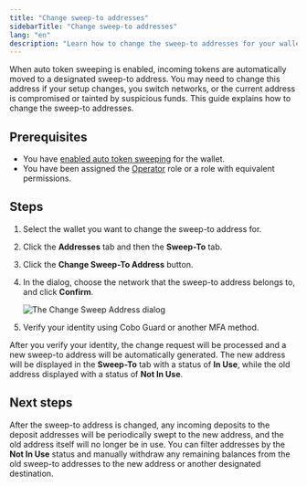 ```yaml
---
title: "Change sweep-to addresses"
sidebarTitle: "Change sweep-to addresses"
lang: "en"
description: "Learn how to change the sweep-to addresses for your wallet."
---
```


When auto token sweeping is enabled, incoming tokens are automatically moved to a designated sweep-to address. You may need to change this address if your setup changes, you switch networks, or the current address is compromised or tainted by suspicious funds. This guide explains how to change the sweep-to addresses.

## Prerequisites

- You have [enabled auto token sweeping](/en/portal/enable-auto-sweep) for the wallet.
- You have been assigned the [Operator](/en/portal/organization/roles-and-permissions) role or a role with equivalent permissions.

## Steps
1. Select the wallet you want to change the sweep-to address for.
2. Click the **Addresses** tab and then the **Sweep-To** tab.
3. Click the **Change Sweep-To Address** button.
4. In the dialog, choose the network that the sweep-to address belongs to, and click **Confirm**.

    <img src="/en/images/mpc-wallet/ocw/change-sweep.png" className="screenshot_full_screen" alt="The Change Sweep Address dialog" />

5. Verify your identity using Cobo Guard or another MFA method.

After you verify your identity, the change request will be processed and a new sweep-to address will be automatically generated. The new address will be displayed in the **Sweep-To** tab with a status of **In Use**, while the old address displayed with a status of **Not In Use**.

## Next steps

After the sweep-to address is changed, any incoming deposits to the deposit addresses will be periodically swept to the new address, and the old address itself will no longer be in use. You can filter addresses by the **Not In Use** status and manually withdraw any remaining balances from the old sweep-to addresses to the new address or another designated destination.
